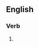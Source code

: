 ==English==

===Verb===
{{head|en|present participle}}

# {{present participle of|legitimise|lang=en|nocat=1}}